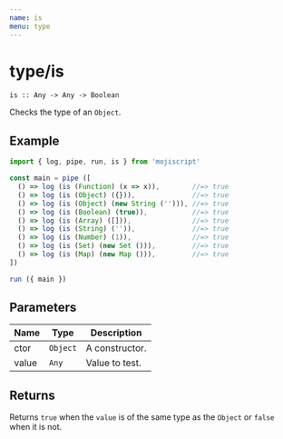 ```yaml
---
name: is
menu: type
---
```


# type/is

`is :: Any -> Any -> Boolean`

Checks the type of an `Object`.

## Example

```javascript
import { log, pipe, run, is } from 'mojiscript'

const main = pipe ([
  () => log (is (Function) (x => x)),        //=> true
  () => log (is (Object) ({})),              //=> true
  () => log (is (Object) (new String (''))), //=> true
  () => log (is (Boolean) (true)),           //=> true
  () => log (is (Array) ([])),               //=> true
  () => log (is (String) ('')),              //=> true
  () => log (is (Number) (1)),               //=> true
  () => log (is (Set) (new Set ())),         //=> true
  () => log (is (Map) (new Map ())),         //=> true
])

run ({ main })
```

## Parameters

| Name | Type | Description |
| ---- | ---- | ----------- |
| ctor | `Object`  | A constructor. |
| value | `Any`  | Value to test. |

## Returns

Returns `true` when the `value` is of the same type as the `Object` or `false` when it is not.
